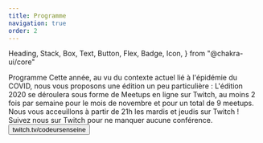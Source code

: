 ```yaml
---
title: Programme
navigation: true
order: 2
---
```


  Heading,
  Stack,
  Box,
  Text,
  Button,
  Flex,
  Badge,
  Icon,
} from "@chakra-ui/core"

<Stack>
  <Heading as="h1" mb={8}>
    Programme
  </Heading>
  <Text>
    Cette année, au vu du contexte actuel lié à l'épidémie du COVID, nous vous proposons une édition un peu particulière :
    L'édition 2020 se déroulera sous forme de Meetups en ligne sur Twitch, au moins 2 fois par semaine pour le mois de novembre et pour un total de 9 meetups.
    Nous vous acceuillons à partir de 21h les mardis et jeudis sur Twitch !
  </Text>

  <Programme />

  <Card to="https://twitch.tv/codeursenseine" as={Link} mt={8} isLink variant="primary">
    <Stack align="center">
      <Text>
        Suivez nous sur Twitch pour ne manquer aucune conférence.
      </Text>
      <Button
        as="a"
        color="brand.600"
      >
        twitch.tv/codeursenseine
      </Button>
    </Stack>
  </Card>
</Stack>
